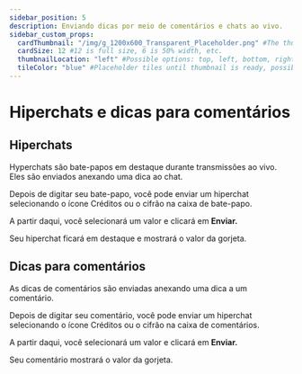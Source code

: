 ```yaml
---
sidebar_position: 5
description: Enviando dicas por meio de comentários e chats ao vivo.
sidebar_custom_props:
  cardThumbnail: "/img/g_1200x600_Transparent_Placeholder.png" #The thumbnail on the category card.
  cardSize: 12 #12 is full size, 6 is 50% width, etc.
  thumbnailLocation: "left" #Possible options: top, left, bottom, right, none
  tileColor: "blue" #Placeholder tiles until thumbnail is ready, possible options: blue, cream, darkpurple, lightpurple, mauve, orange, pink, none
---
```


# Hiperchats e dicas para comentários

## Hiperchats

Hyperchats são bate-papos em destaque durante transmissões ao vivo. Eles são enviados anexando uma dica ao chat.

Depois de digitar seu bate-papo, você pode enviar um hiperchat selecionando o ícone Créditos ou o cifrão na caixa de bate-papo.

A partir daqui, você selecionará um valor e clicará em **Enviar.**

Seu hiperchat ficará em destaque e mostrará o valor da gorjeta.

## Dicas para comentários

As dicas de comentários são enviadas anexando uma dica a um comentário.

Depois de digitar seu comentário, você pode enviar um hiperchat selecionando o ícone Créditos ou o cifrão na caixa de comentários.

A partir daqui, você selecionará um valor e clicará em **Enviar.**

Seu comentário mostrará o valor da gorjeta.